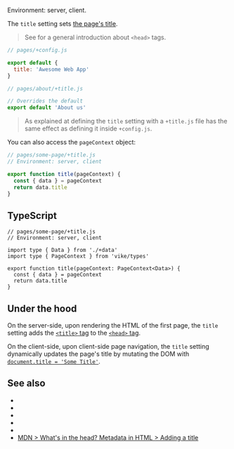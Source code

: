 

Environment: server, client.
<ImplementedBy noCustomGuide />

The `title` setting sets [the page's title](https://developer.mozilla.org/en-US/docs/Learn/HTML/Introduction_to_HTML/The_head_metadata_in_HTML#adding_a_title).

> See <Link href="/head" /> for a general introduction about `<head>` tags.

```js
// pages/+config.js

export default {
  title: 'Awesome Web App'
}
```

```js
// pages/about/+title.js

// Overrides the default
export default 'About us'
```

> As explained at <Link href="/config#files"/> defining the `title` setting with a `+title.js` file has the same effect as defining it inside `+config.js`.

You can also access the <Link href="/pageContext">`pageContext` object</Link>:

```js
// pages/some-page/+title.js
// Environment: server, client

export function title(pageContext) {
  const { data } = pageContext
  return data.title
}
```

## TypeScript

```tsx
// pages/some-page/+title.js
// Environment: server, client

import type { Data } from './+data'
import type { PageContext } from 'vike/types'

export function title(pageContext: PageContext<Data>) {
  const { data } = pageContext
  return data.title
}
```

## Under the hood

On the server-side, upon rendering the HTML of the first page, the `title` setting adds the [`<title>` tag](https://developer.mozilla.org/en-US/docs/Web/HTML/Element/title) to the [`<head>` tag](https://developer.mozilla.org/en-US/docs/Learn/HTML/Introduction_to_HTML/The_head_metadata_in_HTML).

On the client-side, upon <Link href="/client-routing">client-side page navigation</Link>, the `title` setting dynamically updates the page's title by mutating the DOM with [`document.title = 'Some Title'`](https://developer.mozilla.org/en-US/docs/Web/API/Document/title).

## See also

- <Link href="/head" />
- <Link href="/Head-setting" />
- <Link href="/description" />
- <Link href="/viewport" />
- <Link href="/image" />
- [MDN > What's in the head? Metadata in HTML > Adding a title](https://developer.mozilla.org/en-US/docs/Learn/HTML/Introduction_to_HTML/The_head_metadata_in_HTML#adding_a_title)
